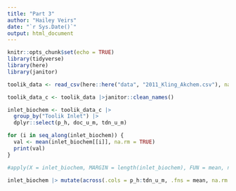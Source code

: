 ```yaml
---
title: "Part 3"
author: "Hailey Veirs"
date: "`r Sys.Date()`"
output: html_document
---
```


```r
knitr::opts_chunk$set(echo = TRUE)
library(tidyverse)
library(here)
library(janitor)

```

```r
toolik_data <- read_csv(here::here("data", "2011_Kling_Akchem.csv"), na = ".")

toolik_data_c <- toolik_data |>janitor::clean_names()

inlet_biochem <- toolik_data_c |> 
  group_by("Toolik Inlet") |>
  dplyr::select(p_h, doc_u_m, tdn_u_m)

for (i in seq_along(inlet_biochem)) {
  val <- mean(inlet_biochem[[i]], na.rm = TRUE) 
  print(val)
}

#apply(X = inlet_biochem, MARGIN = length(inlet_biochem), FUN = mean, na.rm = TRUE)

inlet_biochem |> mutate(across(.cols = p_h:tdn_u_m, .fns = mean, na.rm = TRUE))

```



